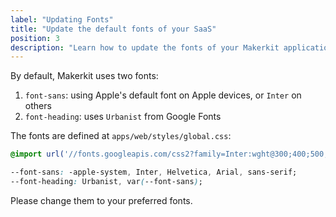 ```yaml
---
label: "Updating Fonts"
title: "Update the default fonts of your SaaS"
position: 3
description: "Learn how to update the fonts of your Makerkit application"
---
```


By default, Makerkit uses two fonts:

1. `font-sans`: using Apple's default font on Apple devices, or `Inter` on others
2. `font-heading`: uses `Urbanist` from Google Fonts

The fonts are defined at `apps/web/styles/global.css`:

```css
@import url('//fonts.googleapis.com/css2?family=Inter:wght@300;400;500;700;800&family=Urbanist:wght@500;700&display=swap&display=swap');

--font-sans: -apple-system, Inter, Helvetica, Arial, sans-serif;
--font-heading: Urbanist, var(--font-sans);
```

Please change them to your preferred fonts.